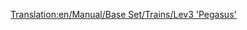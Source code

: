 [[Translation:en/Manual/Base Set/Trains/Lev3 'Pegasus']]
{{en/Manual/Base Set/Trains/Trains|Cost=£96,093 ($192,186)
|Speed=480 kph (300 mph)
|Weight=130 t
|Power=15,000 hp (11,185 kW)
|Annual=£3,571 ($7,142)
|Designed=2035
|Lifespan=20 years
|Capacity=N/A
|Description=No description has been written for this train yet. If you know something about this train, feel free to edit this page and add it!
|Real-life=No Real-Life Equivalent has been found for this train. Perhaps in a few years, when MagLev has become a real technology, you could fill in a Third-Generation MagLev engine here.
}}